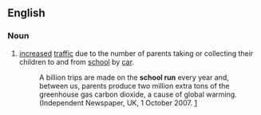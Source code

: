 ==English==
===Noun===
{{en-noun|-}}
# [[increase]]d [[traffic]] due to the number of parents taking or collecting their children to and from [[school]] by [[car]].
#:A billion trips are made on the '''school run''' every year and, between us, parents produce two million extra tons of the greenhouse gas carbon dioxide, a cause of global warming. (Independent Newspaper, UK, 1 October 2007. [http://news.independent.co.uk/uk/transport/article361066.ece]